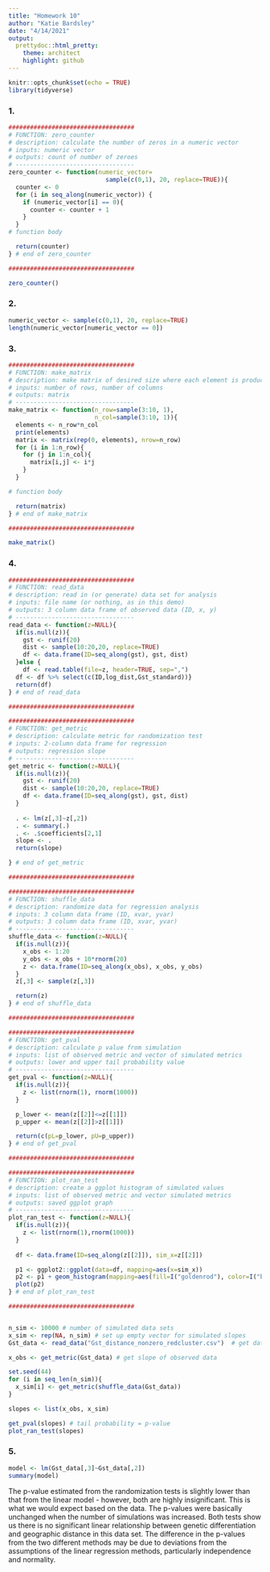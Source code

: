 ```yaml
---
title: "Homework 10"
author: "Katie Bardsley"
date: "4/14/2021"
output:
  prettydoc::html_pretty:
    theme: architect
    highlight: github
---
```


```r
knitr::opts_chunk$set(echo = TRUE)
library(tidyverse)
```

### 1.

```r

###################################
# FUNCTION: zero_counter
# description: calculate the number of zeros in a numeric vector
# inputs: numeric vector
# outputs: count of number of zeroes
# ---------------------------------
zero_counter <- function(numeric_vector=
                           sample(c(0,1), 20, replace=TRUE)){
  counter <- 0
  for (i in seq_along(numeric_vector)) {
    if (numeric_vector[i] == 0){
      counter <- counter + 1
    }
  }
# function body

  return(counter)
} # end of zero_counter

###################################

zero_counter()

```

### 2.

```r
numeric_vector <- sample(c(0,1), 20, replace=TRUE)
length(numeric_vector[numeric_vector == 0])
```


### 3.

```r
###################################
# FUNCTION: make_matrix
# description: make matrix of desired size where each element is product of row number and column number
# inputs: number of rows, number of columns
# outputs: matrix
# ---------------------------------
make_matrix <- function(n_row=sample(3:10, 1),
                        n_col=sample(3:10, 1)){
  elements <- n_row*n_col
  print(elements)
  matrix <- matrix(rep(0, elements), nrow=n_row)
  for (i in 1:n_row){
    for (j in 1:n_col){
      matrix[i,j] <- i*j
    }
  }

# function body

  return(matrix)
} # end of make_matrix

###################################

make_matrix()

```

### 4.

```r

###################################
# FUNCTION: read_data
# description: read in (or generate) data set for analysis
# inputs: file name (or nothing, as in this demo)
# outputs: 3 column data frame of observed data (ID, x, y)
# ---------------------------------
read_data <- function(z=NULL){
  if(is.null(z)){
    gst <- runif(20)
    dist <- sample(10:20,20, replace=TRUE)
    df <- data.frame(ID=seq_along(gst), gst, dist)
  }else {
    df <- read.table(file=z, header=TRUE, sep=",") 
  df <- df %>% select(c(ID,log_dist,Gst_standard))}
  return(df)
} # end of read_data

###################################

###################################
# FUNCTION: get_metric
# description: calculate metric for randomization test
# inputs: 2-column data frame for regression
# outputs: regression slope
# ---------------------------------
get_metric <- function(z=NULL){
  if(is.null(z)){
    gst <- runif(20)
    dist <- sample(10:20,20, replace=TRUE)
    df <- data.frame(ID=seq_along(gst), gst, dist)
  }
  
  . <- lm(z[,3]~z[,2])
  . <- summary(.)
  . <- .$coefficients[2,1]
  slope <- .
  return(slope)

} # end of get_metric

###################################

###################################
# FUNCTION: shuffle_data
# description: randomize data for regression analysis
# inputs: 3 column data frame (ID, xvar, yvar)    
# outputs: 3 column data frame (ID, xvar, yvar)
# ---------------------------------
shuffle_data <- function(z=NULL){
  if(is.null(z)){
    x_obs <- 1:20
    y_obs <- x_obs + 10*rnorm(20)
    z <- data.frame(ID=seq_along(x_obs), x_obs, y_obs)
  }
  z[,3] <- sample(z[,3])

  return(z)
} # end of shuffle_data

###################################

###################################
# FUNCTION: get_pval
# description: calculate p value from simulation
# inputs: list of observed metric and vector of simulated metrics
# outputs: lower and upper tail probability value
# ---------------------------------
get_pval <- function(z=NULL){
  if(is.null(z)){
    z <- list(rnorm(1), rnorm(1000))
  }

  p_lower <- mean(z[[2]]<=z[[1]])
  p_upper <- mean(z[[2]]>z[[1]])

  return(c(pL=p_lower, pU=p_upper))
} # end of get_pval

###################################

###################################
# FUNCTION: plot_ran_test
# description: create a ggplot histogram of simulated values
# inputs: list of observed metric and vector simulated metrics
# outputs: saved ggplot graph
# ---------------------------------
plot_ran_test <- function(z=NULL){
  if(is.null(z)){
    z <- list(rnorm(1),rnorm(1000))
  }
  
  df <- data.frame(ID=seq_along(z[[2]]), sim_x=z[[2]])

  p1 <- ggplot2::ggplot(data=df, mapping=aes(x=sim_x))
  p2 <- p1 + geom_histogram(mapping=aes(fill=I("goldenrod"), color=I("black"))) + geom_vline(aes(xintercept=z[[1]], col="blue"))
  plot(p2)
} # end of plot_ran_test

###################################


n_sim <- 10000 # number of simulated data sets
x_sim <- rep(NA, n_sim) # set up empty vector for simulated slopes 
Gst_data <- read_data("Gst_distance_nonzero_redcluster.csv")  # get data

x_obs <- get_metric(Gst_data) # get slope of observed data

set.seed(44)
for (i in seq_len(n_sim)){
  x_sim[i] <- get_metric(shuffle_data(Gst_data))
}

slopes <- list(x_obs, x_sim)

get_pval(slopes) # tail probability = p-value
plot_ran_test(slopes)

```

### 5.

```r
model <- lm(Gst_data[,3]~Gst_data[,2])
summary(model)
```

The p-value estimated from the randomization tests is slightly lower than that from the linear model - however, both are highly insignificant. This is what we would expect based on the data. The p-values were basically unchanged when the number of simulations was increased. Both tests show us there is no significant linear relationship between genetic differentiation and geographic distance in this data set. The difference in the p-values from the two different methods may be due to deviations from the assumptions of the linear regression methods, particularly independence and normality.